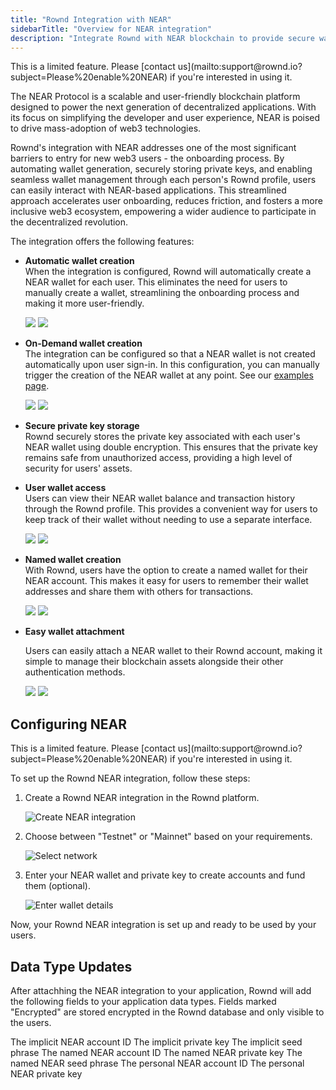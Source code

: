 ```yaml
---
title: "Rownd Integration with NEAR"
sidebarTitle: "Overview for NEAR integration"
description: "Integrate Rownd with NEAR blockchain to provide secure wallet management and user-friendly wallet interactions for your users."
---
```


<Note>
This is a limited feature. Please [contact us](mailto:support@rownd.io?subject=Please%20enable%20NEAR) if you're interested in using it.
</Note>

The NEAR Protocol is a scalable and user-friendly blockchain platform designed to power the next generation of decentralized applications. With its focus on simplifying the developer and user experience, NEAR is poised to drive mass-adoption of web3 technologies. 

Rownd's integration with NEAR addresses one of the most significant barriers to entry for new web3 users - the onboarding process. By automating wallet generation, securely storing private keys, and enabling seamless wallet management through each person's Rownd profile, users can easily interact with NEAR-based applications. This streamlined approach accelerates user onboarding, reduces friction, and fosters a more inclusive web3 ecosystem, empowering a wider audience to participate in the decentralized revolution.

The integration offers the following features:

- **Automatic wallet creation**<br />
   When the integration is configured, Rownd will automatically create a NEAR wallet for each user. This eliminates the need for users to manually create a wallet, streamlining the onboarding process and making it more user-friendly.  

   <Tabs>
      <Tab title="Mobile">
        <Frame>
          <img style={{height:'400px'}} src="/images/hub/mobile/profile-with-wallet.png" />
        </Frame>
      </Tab>
      <Tab title="Desktop">
        <Frame>
          <img style={{height:'400px'}} src="/images/hub/desktop/profile-with-wallet.png" />
        </Frame>
      </Tab>
   </Tabs>

- **On-Demand wallet creation**<br />
   The integration can be configured so that a NEAR wallet is not created automatically upon user sign-in. In this
   configuration, you can manually trigger the creation of the NEAR wallet at any point. See our [examples page](/configuration/web3/near-examples).

   <Tabs>
      <Tab title="Mobile">
        <Frame>
          <img style={{height:'400px'}} src="/images/hub/mobile/near-wallet-details.png" />
        </Frame>
      </Tab>
      <Tab title="Desktop">
        <Frame>
          <img style={{height:'400px'}} src="/images/hub/desktop/near-wallet-details.png" />
        </Frame>
      </Tab>
   </Tabs>

- **Secure private key storage**<br />
   Rownd securely stores the private key associated with each user's NEAR wallet using double encryption. This ensures that the private key remains safe from unauthorized access, providing a high level of security for users' assets.

- **User wallet access**<br />
   Users can view their NEAR wallet balance and transaction history through the Rownd profile. This provides a convenient way for users to keep track of their wallet without needing to use a separate interface.

   <Tabs>
      <Tab title="Mobile">
        <Frame>
          <img style={{height:'400px'}} src="/images/hub/mobile/near-wallet-details.png" />
        </Frame>
      </Tab>
      <Tab title="Desktop">
        <Frame>
          <img style={{height:'400px'}} src="/images/hub/desktop/near-wallet-details.png" />
        </Frame>
      </Tab>
   </Tabs>

- **Named wallet creation**<br />
   With Rownd, users have the option to create a named wallet for their NEAR account. This makes it easy for users to remember their wallet addresses and share them with others for transactions.

   <Tabs>
      <Tab title="Mobile">
        <Frame>
          <img style={{height:'400px'}} src="/images/hub/mobile/near-create-named-account.png" />
        </Frame>
      </Tab>
      <Tab title="Desktop">
        <Frame>
          <img style={{height:'400px'}} src="/images/hub/desktop/near-create-named-account.png" />
        </Frame>
      </Tab>
   </Tabs>

- **Easy wallet attachment**<br />

   Users can easily attach a NEAR wallet to their Rownd account, making it simple to manage their blockchain assets alongside their other authentication methods.

   <Tabs>
      <Tab title="Mobile">
        <Frame>
          <img style={{height:'400px'}} src="/images/hub/mobile/near-connect-account.png" />
        </Frame>
      </Tab>
      <Tab title="Desktop">
        <Frame>
          <img style={{height:'400px'}} src="/images/hub/desktop/near-connect-account.png" />
        </Frame>
      </Tab>
   </Tabs>

## Configuring NEAR

<Note>
This is a limited feature. Please [contact us](mailto:support@rownd.io?subject=Please%20enable%20NEAR) if you're interested in using it. 
</Note>

To set up the Rownd NEAR integration, follow these steps:

1. Create a Rownd NEAR integration in the Rownd platform.

   ![Create NEAR integration](/images/integration_setup1.png)

2. Choose between "Testnet" or "Mainnet" based on your requirements.

   ![Select network ](/images/Near_setup_2.png)

3. Enter your NEAR wallet and private key to create accounts and fund them (optional).

   ![Enter wallet details ](/images/near-setup-3.png)

Now, your Rownd NEAR integration is set up and ready to be used by your users.

## Data Type Updates

After attachhing the NEAR integration to your application, Rownd will add the following fields to your application
data types. Fields marked "Encrypted" are stored encrypted in the Rownd database and only visible to the users.

<ParamField path="near_implicit_account_id" type="string">
  The implicit NEAR account ID
</ParamField>
<ParamField path="near_implicit_private_key" type="string (Encrypted)">
  The implicit private key
</ParamField>
<ParamField path="near_implicit_seed_phrase" type="string (Encrypted)">
  The implicit seed phrase
</ParamField>
<ParamField path="near_named_account_id" type="string">
  The named NEAR account ID
</ParamField>
<ParamField path="near_named_private_key" type="string (Encrypted)">
  The named NEAR private key
</ParamField>
<ParamField path="near_named_seed_phrase" type="string (Encrypted)">
  The named NEAR seed phrase
</ParamField>
<ParamField path="near_personal_account_id" type="string">
  The personal NEAR account ID
</ParamField>
<ParamField path="near_personal_wallet_id" type="string">
  The personal NEAR private key
</ParamField>
